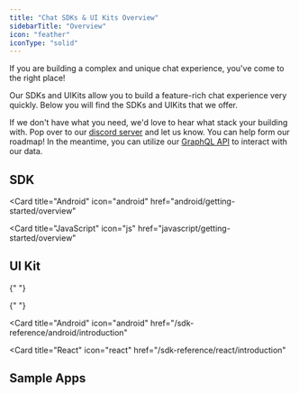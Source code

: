 ```yaml
---
title: "Chat SDKs & UI Kits Overview"
sidebarTitle: "Overview"
icon: "feather"
iconType: "solid"
---
```


If you are building a complex and unique chat experience, you've come to the right place!

Our SDKs and UIKits allow you to build a feature-rich chat experience
very quickly. Below you will find the SDKs and UIKits that we offer.

If we don't have what you need, we'd love to hear what stack your building with. Pop over to our [discord server](https://discord.com/invite/5kwyQCz3zZ)
and let us know. You can help form our roadmap! In the meantime, you can utilize our [GraphQL API](/api-reference/introduction) to interact with
our data.


## SDK

<CardGroup cols={4}>

<Card
  title="Android"
  icon="android"
  href="android/getting-started/overview"
></Card>

<Card title="iOS" 
icon="apple" 
href="ios/getting-started/overview"></Card>

<Card title="JavaScript" 
  icon="js" 
  href="javascript/getting-started/overview"
  >
</Card>

</CardGroup>


## UI Kit

<CardGroup cols={4}>

{" "}

<Card title="iOS" icon="apple" href="/sdk-reference/ios/introduction"></Card>

{" "}

<Card
  title="Android"
  icon="android"
  href="/sdk-reference/android/introduction"
></Card>

  <Card
    title="React"
    icon="react"
    href="/sdk-reference/react/introduction"
  >
  </Card>
</CardGroup>



## Sample Apps

<CardGroup cols={4}>

<Card title="React" icon="react" href="https://demo.botstacks.ai" />
<Card
  title="iOS"
  icon="apple"
  href="https://github.com/BotStacks/ios-example"
/>

<Card
  title="Android"
  icon="android"
  href="https://github.com/BotStacks/compose-example"
/>

</CardGroup>
